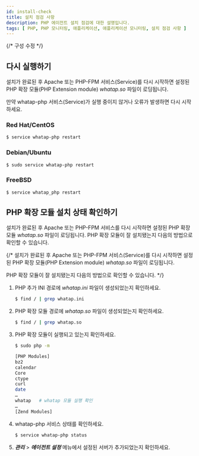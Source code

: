 ```yaml
---
id: install-check
title: 설치 점검 사항
description: PHP 에이전트 설치 점검에 대한 설명입니다.
tags: [ PHP, PHP 모니터링, 애플리케이션, 애플리케이션 모니터링, 설치 점검 사항 ]
---
```

{/* 구성 수정 */}
## 다시 실행하기

설치가 완료된 후 Apache 또는 PHP-FPM 서비스(Service)를 다시 시작하면 설정된 PHP 확장 모듈(PHP Extension module) *whatap.so* 파일이 로딩됩니다.

만약 whatap-php 서비스(Service)가 실행 중이지 않거나 오류가 발생하면 다시 시작하세요.

### Red Hat/CentOS

```bash title=SH
$ service whatap-php restart
```

### Debian/Ubuntu

```bash title=SH
$ sudo service whatap-php restart
```

### FreeBSD

```bash title=SH
$ service whatap_php restart
```

## PHP 확장 모듈 설치 상태 확인하기

설치가 완료된 후 Apache 또는 PHP-FPM 서비스를 다시 시작하면 설정된 PHP 확장 모듈 *whatap.so* 파일이 로딩됩니다. PHP 확장 모듈이 잘 설치됐는지 다음의 방법으로 확인할 수 있습니다.

{/* 설치가 완료된 후 Apache 또는 PHP-FPM 서비스(Service)를 다시 시작하면 설정된 PHP 확장 모듈(PHP Extension module) *whatap.so* 파일이 로딩됩니다.

PHP 확장 모듈이 잘 설치됐는지 다음의 방법으로 확인할 수 있습니다. */}

1. PHP 추가 INI 경로에 *whatap.ini* 파일이 생성되었는지 확인하세요.

    ```bash title=SH
    $ find / | grep whatap.ini
    ```

1. PHP 확장 모듈 경로에 *whatap.so* 파일이 생성되었는지 확인하세요.

    ```bash title=SH
    $ find / | grep whatap.so
    ```

1. PHP 확장 모듈이 실행되고 있는지 확인하세요.

    ```bash title=SH
    $ sudo php -m

    [PHP Modules]
    bz2
    calendar
    Core
    ctype
    curl
    date
    …
    whatap   # whatap 모듈 실행 확인
    …
    [Zend Modules]
    ```

1. whatap-php 서비스 상태를 확인하세요.

    ```bash title=SH
    $ service whatap-php status
    ```

1. ***관리*** > ***에이전트 설정*** 메뉴에서 설정된 서버가 추가되었는지 확인하세요. 

    <ImgLang img='php-agent-list.png' />
